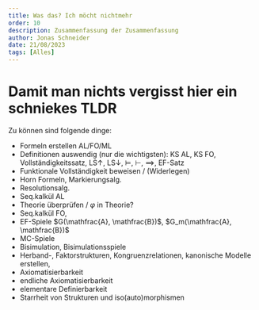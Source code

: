 ```yaml
---
title: Was das? Ich möcht nichtmehr
order: 10
description: Zusammenfassung der Zusammenfassung
author: Jonas Schneider
date: 21/08/2023
tags: [Alles]
---
```


# Damit man nichts vergisst hier ein schniekes TLDR

Zu können sind folgende dinge:

- Formeln erstellen AL/FO/ML
- Definitionen auswendig (nur die wichtigsten): KS AL, KS FO, Vollständigkeitssatz, LS$\uparrow$, LS$\downarrow$, $\models$, $\vdash$, $\implies$, EF-Satz
- Funktionale Vollständigkeit beweisen / (Widerlegen)
- Horn Formeln, Markierungsalg.
- Resolutionsalg.
- Seq.kalkül AL
- Theorie überprüfen / $\varphi$ in Theorie?
- Seq.kalkül FO,
- EF-Spiele $G(\mathfrac{A}, \mathfrac{B})$, $G_m(\mathfrac{A}, \mathfrac{B})$
- MC-Spiele
- Bisimulation, Bisimulationsspiele
- Herband-, Faktorstrukturen, Kongruenzrelationen, kanonische Modelle erstellen,
- Axiomatisierbarkeit
- endliche Axiomatisierbarkeit
- elementare Definierbarkeit
- Starrheit von Strukturen und iso(auto)morphismen


